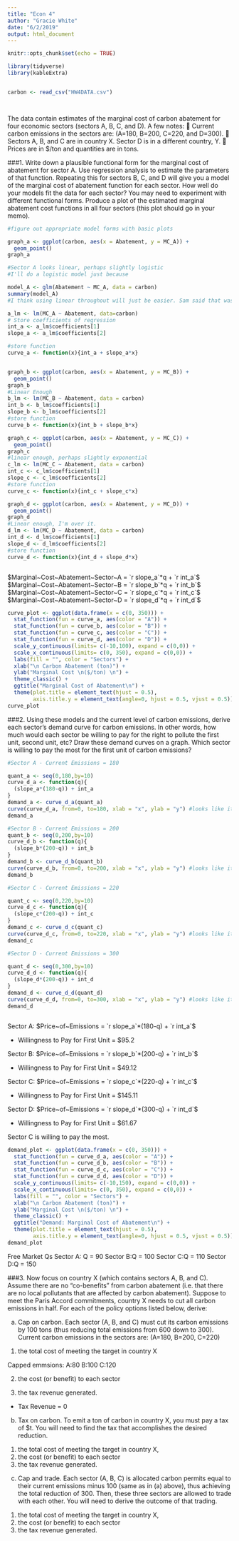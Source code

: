 ```yaml
---
title: "Econ 4"
author: "Gracie White"
date: "6/2/2019"
output: html_document
---
```


```r
knitr::opts_chunk$set(echo = TRUE)
```


```r

library(tidyverse)
library(kableExtra)


carbon <- read_csv("HW4DATA.csv")




```
The data contain
estimates of the marginal cost of carbon abatement for four economic sectors (sectors A, B, C, and D). A few
notes:
 Current carbon emissions in the sectors are: (A=180, B=200, C=220, and D=300).
 Sectors A, B, and C are in country X. Sector D is in a different country, Y.
 Prices are in $/ton and quantities are in tons.

###1. 
Write down a plausible functional form for the marginal cost of abatement for sector A. Use regression
analysis to estimate the parameters of that function. Repeating this for sectors B, C, and D will give
you a model of the marginal cost of abatement function for each sector. How well do your models fit
the data for each sector? You may need to experiment with different functional forms. Produce a plot
of the estimated marginal abatement cost functions in all four sectors (this plot should go in your
memo).


```r

#figure out appropriate model forms with basic plots 

graph_a <- ggplot(carbon, aes(x = Abatement, y = MC_A)) +
  geom_point()
graph_a

#Sector A looks linear, perhaps slightly logistic
#I'll do a logistic model just because 

model_A <- glm(Abatement ~ MC_A, data = carbon)
summary(model_A)
#I think using linear throughout will just be easier. Sam said that was fine and I can't be bothered to go above and beyond rn. 

a_lm <- lm(MC_A ~ Abatement, data=carbon)
# Store coefficients of regression
int_a <- a_lm$coefficients[1]
slope_a <- a_lm$coefficients[2]

#store function
curve_a <- function(x){int_a + slope_a*x}


graph_b <- ggplot(carbon, aes(x = Abatement, y = MC_B)) +
  geom_point()
graph_b
#Linear Enough 
b_lm <- lm(MC_B ~ Abatement, data = carbon)
int_b <- b_lm$coefficients[1]
slope_b <- b_lm$coefficients[2]
#store function
curve_b <- function(x){int_b + slope_b*x}

graph_c <- ggplot(carbon, aes(x = Abatement, y = MC_C)) +
  geom_point()
graph_c
#linear enough, perhaps slightly exponential
c_lm <- lm(MC_C ~ Abatement, data = carbon)
int_c <- c_lm$coefficients[1]
slope_c <- c_lm$coefficients[2]
#store function
curve_c <- function(x){int_c + slope_c*x}

graph_d <- ggplot(carbon, aes(x = Abatement, y = MC_D)) +
  geom_point()
graph_d
#Linear enough, I'm over it.
d_lm <- lm(MC_D ~ Abatement, data = carbon)
int_d <- d_lm$coefficients[1]
slope_d <- d_lm$coefficients[2]
#store function
curve_d <- function(x){int_d + slope_d*x}



```

$Marginal~Cost~Abatement~Sector~A = `r slope_a`*q + `r int_a`$ 
$Marginal~Cost~Abatement~Sector~B = `r slope_b`*q + `r int_b`$
$Marginal~Cost~Abatement~Sector~C = `r slope_c`*q + `r int_c`$
$Marginal~Cost~Abatement~Sector~D = `r slope_d`*q + `r int_d`$


```r

curve_plot <- ggplot(data.frame(x = c(0, 350))) + 
  stat_function(fun = curve_a, aes(color = "A")) +
  stat_function(fun = curve_b, aes(color = "B")) +
  stat_function(fun = curve_c, aes(color = "C")) +
  stat_function(fun = curve_d, aes(color = "D")) +
  scale_y_continuous(limits= c(-10,100), expand = c(0,0)) +
  scale_x_continuous(limits= c(0, 350), expand = c(0,0)) + 
  labs(fill = "", color = "Sectors") + 
  xlab("\n Carbon Abatement (ton)") + 
  ylab("Marginal Cost \n($/ton) \n") + 
  theme_classic() +
  ggtitle("Marginal Cost of Abatement\n") +
  theme(plot.title = element_text(hjust = 0.5),
        axis.title.y = element_text(angle=0, hjust = 0.5, vjust = 0.5)) 
curve_plot

```

###2. 
Using these models and the current level of carbon emissions, derive each sector’s demand curve for
carbon emissions. In other words, how much would each sector be willing to pay for the right to
pollute the first unit, second unit, etc? Draw these demand curves on a graph. Which sector is willing to
pay the most for the first unit of carbon emissions?


```r

#Sector A - Current Emissions = 180

quant_a <- seq(0,180,by=10)
curve_d_a <- function(q){
  (slope_a*(180-q)) + int_a
}
demand_a <- curve_d_a(quant_a)
curve(curve_d_a, from=0, to=180, xlab = "x", ylab = "y") #looks like it worked. Sweet. 
demand_a 

#Sector B - Current Emissions = 200
quant_b <- seq(0,200,by=10)
curve_d_b <- function(q){
  (slope_b*(200-q)) + int_b
}
demand_b <- curve_d_b(quant_b)
curve(curve_d_b, from=0, to=200, xlab = "x", ylab = "y") #looks like it worked. Sweet. 
demand_b 

#Sector C - Current Emissions = 220

quant_c <- seq(0,220,by=10)
curve_d_c <- function(q){
  (slope_c*(200-q)) + int_c
}
demand_c <- curve_d_c(quant_c)
curve(curve_d_c, from=0, to=220, xlab = "x", ylab = "y") #looks like it worked. Sweet. 
demand_c 

#Sector D - Current Emissions = 300

quant_d <- seq(0,300,by=10)
curve_d_d <- function(q){
  (slope_d*(200-q)) + int_d
}
demand_d <- curve_d_d(quant_d)
curve(curve_d_d, from=0, to=300, xlab = "x", ylab = "y") #looks like it worked. Sweet. 
demand_d 



```


Sector A:  $Price~of~Emissions = `r slope_a`*(180-q) + `r int_a`$ 

 - Willingness to Pay for First Unit = \$95.2    
 
Sector B: $Price~of~Emissions = `r slope_b`*(200-q) + `r int_b`$
 
- Willingness to Pay for First Unit = \$49.12 

Sector C: $Price~of~Emissions = `r slope_c`*(220-q) + `r int_c`$

- Willingness to Pay for First Unit = \$145.11

Sector D: $Price~of~Emissions = `r slope_d`*(300-q) + `r int_d`$

- Willingness to Pay for First Unit = \$61.67 


Sector C is willing to pay the most. 

```r

demand_plot <- ggplot(data.frame(x = c(0, 350))) + 
  stat_function(fun = curve_d_a, aes(color = "A")) +
  stat_function(fun = curve_d_b, aes(color = "B")) +
  stat_function(fun = curve_d_c, aes(color = "C")) +
  stat_function(fun = curve_d_d, aes(color = "D")) +
  scale_y_continuous(limits= c(-10,150), expand = c(0,0)) +
  scale_x_continuous(limits= c(0, 350), expand = c(0,0)) + 
  labs(fill = "", color = "Sectors") + 
  xlab("\n Carbon Abatement (ton)") + 
  ylab("Marginal Cost \n($/ton) \n") + 
  theme_classic() +
  ggtitle("Demand: Marginal Cost of Abatement\n") +
  theme(plot.title = element_text(hjust = 0.5),
        axis.title.y = element_text(angle=0, hjust = 0.5, vjust = 0.5)) 
demand_plot

```
Free Market Qs
Sector A: Q = 90
Sector B:Q = 100
Sector C:Q = 110
Sector D:Q = 150



###3. 
 Now focus on country X (which contains sectors A, B, and C). Assume there are no “co-benefits” from
carbon abatement (i.e. that there are no local pollutants that are affected by carbon abatement).
Suppose to meet the Paris Accord commitments, country X needs to cut all carbon emissions in half.
For each of the policy options listed below, derive: 

a. Cap on carbon. Each sector (A, B, and C) must cut its carbon emissions by 100 tons (thus
reducing total emissions from 600 down to 300).
Current carbon emissions in the sectors are: (A=180, B=200, C=220)
(1) the total cost of meeting the target in country X

Capped emmsions:
A:80
B:100
C:120




(2) the cost (or benefit) to each sector

(3) the tax revenue generated. 

- Tax Revenue = 0

b. Tax on carbon. To emit a ton of carbon in country X, you must pay a tax of $t. You will need to
find the tax that accomplishes the desired reduction.
(1) the total cost of meeting the target in country X,
(2) the cost (or benefit) to each sector
(3) the tax revenue generated.

c. Cap and trade. Each sector (A, B, C) is allocated carbon permits equal to their current emissions
minus 100 (same as in (a) above), thus achieving the total reduction of 300. Then, these three
sectors are allowed to trade with each other. You will need to derive the outcome of that
trading.
(1) the total cost of meeting the target in country X,
(2) the cost (or benefit) to each sector
(3) the tax revenue generated.
